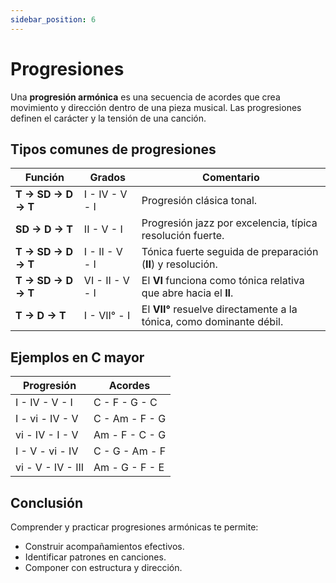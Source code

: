 ```yaml
---
sidebar_position: 6
---
```


# Progresiones

Una **progresión armónica** es una secuencia de acordes que crea movimiento y dirección dentro de una pieza musical. Las progresiones definen el carácter y la tensión de una canción.

## Tipos comunes de progresiones

| Función            | Grados          | Comentario                                                           |
| ------------------ | --------------- | -------------------------------------------------------------------- |
| **T → SD → D → T** | I - IV - V - I  | Progresión clásica tonal.                                            |
| **SD → D → T**     | II - V - I      | Progresión jazz por excelencia, típica resolución fuerte.            |
| **T → SD → D → T** | I - II - V - I  | Tónica fuerte seguida de preparación (**II**) y resolución.          |
| **T → SD → D → T** | VI - II - V - I | El **VI** funciona como tónica relativa que abre hacia el **II**.    |
| **T → D → T**      | I - VII° - I    | El **VII°** resuelve directamente a la tónica, como dominante débil. |

## Ejemplos en C mayor

| Progresión        | Acordes        |
| ----------------- | -------------- |
| I - IV - V - I    | C - F - G - C  |
| I - vi - IV - V   | C - Am - F - G |
| vi - IV - I - V   | Am - F - C - G |
| I - V - vi - IV   | C - G - Am - F |
| vi - V - IV - III | Am - G - F - E |

## Conclusión

Comprender y practicar progresiones armónicas te permite:

- Construir acompañamientos efectivos.
- Identificar patrones en canciones.
- Componer con estructura y dirección.

<DonateButton />
<Comments />
